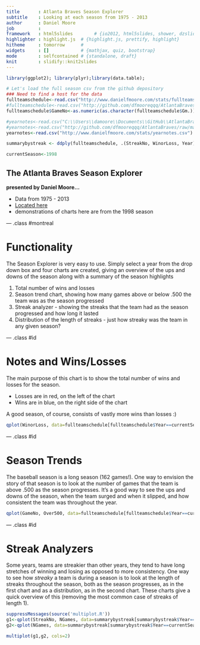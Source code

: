 ```yaml
---
title       : Atlanta Braves Season Explorer
subtitle    : Looking at each season from 1975 - 2013
author      : Daniel Moore
job         : 
framework   : html5slides        # {io2012, html5slides, shower, dzslides, ...}
highlighter : highlight.js  # {highlight.js, prettify, highlight}
hitheme     : tomorrow      # 
widgets     : []            # {mathjax, quiz, bootstrap}
mode        : selfcontained # {standalone, draft}
knit        : slidify::knit2slides
---
```


```r

library(ggplot2); library(plyr);library(data.table);

# Let's load the full season csv from the github depository
### Need to find a host for the data
fullteamschedule<-read.csv("http://www.danielfmoore.com/stats/fullteamschedule.csv")
#fullteamschedule<-read.csv("http://github.com/dfmooreqqq/AtlantaBraves/raw/master/streakiness/fullteamschedule.csv")
fullteamschedule$GameNo<-as.numeric(as.character(fullteamschedule$Gm.))

#yearnotes<-read.csv("C:\\Users\\damoore\\Documents\\GitHub\\AtlantaBraves\\streakiness\\yearnotes.csv")
#yearnotes<-read.csv("http://github.com/dfmooreqqq/AtlantaBraves/raw/master/streakiness/yearnotes.csv")
yearnotes<-read.csv("http://www.danielfmoore.com/stats/yearnotes.csv")

summarybystreak <- ddply(fullteamschedule, .(StreakNo, WinorLoss, Year), summarize, NGames=sum(Count))

currentSeason<-1998


```



## The Atlanta Braves Season Explorer

<b>presented by Daniel Moore...</b>

* Data from 1975 - 2013
* <a href="https://dfmoore.shinyapps.io/Atlanta_Braves_Season_Explorer/">Located here</a>
* demonstrations of charts here are from the 1998 season


--- .class #montreal 

# Functionality
The Season Explorer is very easy to use.
Simply select a year from the drop down box and four charts are created, giving an overview of the ups and downs of the season along with a summary of the season highlights

1. Total number of wins and losses
2. Season trend chart, showing how many games above or below .500 the team was as the season progressed
3. Streak analyzer - showing the streaks that the team had as the season progressed and how long it lasted
4. Distribution of the length of streaks - just how streaky was the team in any given season?


--- .class #id 

# Notes and Wins/Losses
The main purpose of this chart is to show the total number of wins and losses for the season.

* Losses are in red, on the left of the chart
* Wins are in blue, on the right side of the chart

A good season, of course, consists of vastly more wins than losses :)

```r
qplot(WinorLoss, data=fullteamschedule[fullteamschedule$Year==currentSeason,], , xlab="Win or Loss", ylab="Total Number", fill=WinorLoss)
```



--- .class #id 

# Season Trends

The baseball season is a long season (162 games!). One way to envision the story of that season is to look at the number of games that the team is above .500 as the season progresses. It's a good way to see the ups and downs of the season, when the team surged and when it slipped, and how consistent the team was throughout the year.


```r
qplot(GameNo, Over500, data=fullteamschedule[fullteamschedule$Year==currentSeason,], , xlab="Game of Season", ylab="Number of games above or below .500", color=StreakNo) + geom_hline(aes(yintercept=0), colour="#990000", linetype="dashed")
```



--- .class #id

# Streak Analyzers

Some years, teams are streakier than other years, they tend to have long stretches of winning and losing as opposed to more consistency. One way to see how *streaky* a team is during a season is to look at the length of streaks throughout the season, both as the season progresses, as in the first chart and as a distribution, as in the second chart. These charts give a quick overview of this (removing the most common case of streaks of length 1).

```r
suppressMessages(source('multiplot.R'))
g1<-qplot(StreakNo, NGames, data=summarybystreak[summarybystreak$Year==currentSeason,], geom="point")
g2<-qplot(NGames, data=summarybystreak[summarybystreak$Year==currentSeason & summarybystreak$NGames>1,])+geom_histogram(binwidth=1, aes(fill = ..count..))

multiplot(g1,g2, cols=2)

```

